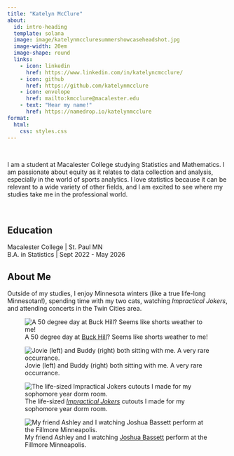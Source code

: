 ```yaml
---
title: "Katelyn McClure"
about:
  id: intro-heading
  template: solana
  image: image/katelynmccluresummershowcaseheadshot.jpg
  image-width: 20em
  image-shape: round
  links:
    - icon: linkedin
      href: https://www.linkedin.com/in/katelyncmcclure/
    - icon: github
      href: https://github.com/katelynmcclure
    - icon: envelope
      href: mailto:kmcclure@macalester.edu
    - text: "Hear my name!"
      href: https://namedrop.io/katelynmcclure
format:
  html:
    css: styles.css
---
```


\

:::{#intro-heading}

I am a student at Macalester College studying Statistics and Mathematics. I am passionate about equity as it relates to data collection and analysis, especially in the world of sports analytics. I love statistics because it can be relevant to a wide variety of other fields, and I am excited to see where my studies take me in the professional world.

\

## Education

Macalester College | St. Paul MN <br>
B.A. in Statistics | Sept 2022 - May 2026

:::

## About Me

Outside of my studies, I enjoy Minnesota winters (like a true life-long Minnesotan!), spending time with my two cats, watching *Impractical Jokers*, and attending concerts in the Twin Cities area. 

::: {layout-nrow=1}
![A 50 degree day at [Buck Hill](https://en.wikipedia.org/wiki/Buck_Hill){target="_blank"}? Seems like shorts weather to me!](image/shortsdaysolo.jpg)

![Jovie (left) and Buddy (right) both sitting with me. A very rare occurrance. ](image/buddyjoviekatelynsquad.JPG)

![The life-sized [*Impractical Jokers*](https://www.youtube.com/watch?v=uT96eX7JJ3Q){target="_blank"} cutouts I made for my sophomore year dorm room.](image/kirk625ij2.jpg)

![My friend Ashley and I watching [Joshua Bassett](https://open.spotify.com/track/1lWtt6T1RiLUrUnGCp2Yci){target="_blank"} perform at the Fillmore Minneapolis.](image/katelynashleyjbass.jpg)
:::
